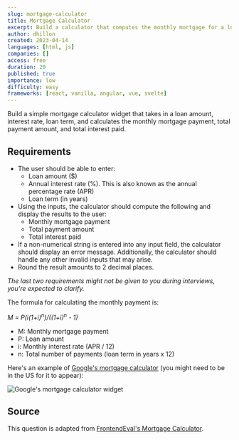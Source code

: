```yaml
---
slug: mortgage-calculator
title: Mortgage Calculator
excerpt: Build a calculator that computes the monthly mortgage for a loan
author: dhillon
created: 2023-04-14
languages: [html, js]
companies: []
access: free
duration: 20
published: true
importance: low
difficulty: easy
frameworks: [react, vanilla, angular, vue, svelte]
---
```


Build a simple mortgage calculator widget that takes in a loan amount, interest rate, loan term, and calculates the monthly mortgage payment, total payment amount, and total interest paid.

## Requirements

- The user should be able to enter:
  - Loan amount ($)
  - Annual interest rate (%). This is also known as the annual percentage rate (APR)
  - Loan term (in years)
- Using the inputs, the calculator should compute the following and display the results to the user:
  - Monthly mortgage payment
  - Total payment amount
  - Total interest paid
- If a non-numerical string is entered into any input field, the calculator should display an error message. Additionally, the calculator should handle any other invalid inputs that may arise.
- Round the result amounts to 2 decimal places.

_The last two requirements might not be given to you during interviews, you're expected to clarify._

The formula for calculating the monthly payment is:

_*M = P(i(1+i)<sup>n</sup>)/((1+i)<sup>n</sup> - 1)*_

- M: Monthly mortgage payment
- P: Loan amount
- i: Monthly interest rate (APR / 12)
- n: Total number of payments (loan term in years x 12)

Here's an example of [Google's mortgage calculator](https://www.google.com/search?q=mortgage+calculator) (you might need to be in the US for it to appear):

![Google's mortgage calculator widget](/img/questions/mortgage-calculator/google-mortgage-calculator-example.png)

## Source

This question is adapted from [FrontendEval's Mortgage Calculator](https://frontendeval.com/questions/mortgage-calculator).
